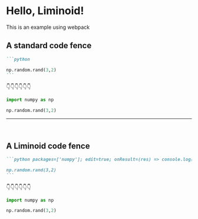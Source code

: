 # Hello, Liminoid!

This is an example using webpack

## A standard code fence

````markdown
```python

np.random.rand(3,2)
```
````

👇👇👇👇👇👇

```python
import numpy as np

np.random.rand(3,2)
```

---

<br />

## A Liminoid code fence

````markdown
```python packages=['numpy']; edit=true; onResult=(res) => console.log(res)

np.random.rand(3,2)
```
````

👇👇👇👇👇👇

```python packages=['numpy']; edit=true; onResult=(res) => console.log(res)
import numpy as np

np.random.rand(3,2)
```
